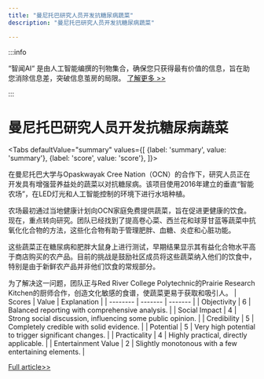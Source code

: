 ```yaml
---
title: "曼尼托巴研究人员开发抗糖尿病蔬菜"
description: "曼尼托巴研究人员开发抗糖尿病蔬菜"

---
```



:::info

“智闻AI“ 是由人工智能编撰的刊物集合，确保您只获得最有价值的信息，旨在助您消除信息差，突破信息茧房的局限。  [了解更多 >>](/)

:::

# 曼尼托巴研究人员开发抗糖尿病蔬菜


<Tabs
	defaultValue="summary"
	values={[
	{label: 'summary', value: 'summary'},
	{label: 'score', value: 'score'},
]}>
<TabItem value="summary">


在曼尼托巴大学与Opaskwayak Cree Nation（OCN）的合作下，研究人员正在开发具有增强营养益处的蔬菜以对抗糖尿病。该项目使用2016年建立的垂直“智能农场”，在LED灯光和人工智能控制的环境下进行水培种植。

农场最初通过当地健康计划向OCN家庭免费提供蔬菜，旨在促进更健康的饮食。现在，重点转向研究。团队已经找到了提高卷心菜、西兰花和球芽甘蓝等蔬菜中抗氧化化合物的方法，这些化合物有助于管理肥胖、血糖、炎症和心脏功能。

这些蔬菜正在糖尿病和肥胖大鼠身上进行测试，早期结果显示其有益化合物水平高于商店购买的农产品。目前的挑战是鼓励社区成员将这些蔬菜纳入他们的饮食中，特别是由于新鲜农产品并非他们饮食的常规部分。

为了解决这一问题，团队正与Red River College Polytechnic的Prairie Research Kitchen的厨师合作，创造文化敏感的食谱，使蔬菜更易于获取和吸引人。
</TabItem>
<TabItem value="score">
	| Scores     | Value   | Explanation |
	| -------- | ------- | ------- |
	| Objectivity  | 6    | Balanced reporting with comprehensive analysis.    |
	| Social Impact | 4     | Strong social discussion, influencing some public opinion.    |
	| Credibility    | 5    | Completely credible with solid evidence.    |
	| Potential    | 5    | Very high potential to trigger significant changes.    |
	| Practicality    | 4    | Highly practical, directly applicable.    |
	| Entertainment Value    | 2    | Slightly monotonous with a few entertaining elements.    |
</TabItem>
</Tabs>

[Full article>>](https://ici.radio-canada.ca/rci/en/news/2098493/can-we-grow-veggies-designed-to-combat-diabetes-manitoba-researchers-hope-so)
